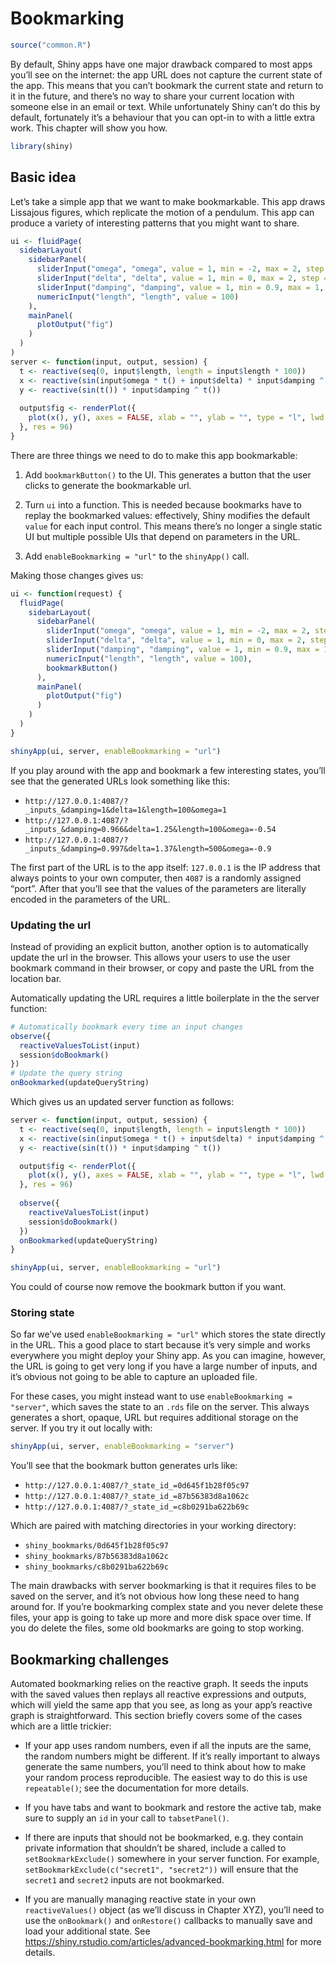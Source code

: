 # Bookmarking {#action-bookmark}

```r
source("common.R")
```

By default, Shiny apps have one major drawback compared to most apps you'll see on the internet: the app URL does not capture the current state of the app. This means that you can't bookmark the current state and return to it in the future, and there's no way to share your current location with someone else in an email or text. While unfortunately Shiny can't do this by default, fortunately it's a behaviour that you can opt-in to with a little extra work. This chapter will show you how.

```r
library(shiny)
```

## Basic idea

Let's take a simple app that we want to make bookmarkable. This app draws Lissajous figures, which replicate the motion of a pendulum. This app can produce a variety of interesting patterns that you might want to share.

```r
ui <- fluidPage(
  sidebarLayout(
    sidebarPanel(
      sliderInput("omega", "omega", value = 1, min = -2, max = 2, step = 0.01),
      sliderInput("delta", "delta", value = 1, min = 0, max = 2, step = 0.01),
      sliderInput("damping", "damping", value = 1, min = 0.9, max = 1, step = 0.001),
      numericInput("length", "length", value = 100)
    ),
    mainPanel(
      plotOutput("fig")
    )
  )
)
server <- function(input, output, session) {
  t <- reactive(seq(0, input$length, length = input$length * 100))
  x <- reactive(sin(input$omega * t() + input$delta) * input$damping ^ t())
  y <- reactive(sin(t()) * input$damping ^ t())
  
  output$fig <- renderPlot({
    plot(x(), y(), axes = FALSE, xlab = "", ylab = "", type = "l", lwd = 2)
  }, res = 96)
}
```

There are three things we need to do to make this app bookmarkable:

1.  Add `bookmarkButton()` to the UI. This generates a button that the 
    user clicks to generate the bookmarkable url.

1.  Turn `ui` into a function. This is needed because bookmarks have to replay 
    the bookmarked values: effectively, Shiny modifies the default `value` for 
    each input control. This means there's no longer a single static UI but 
    multiple possible UIs that depend on parameters in the URL.
    
1.  Add `enableBookmarking = "url"` to the `shinyApp()` call.

Making those changes gives us:

```r
ui <- function(request) {
  fluidPage(
    sidebarLayout(
      sidebarPanel(
        sliderInput("omega", "omega", value = 1, min = -2, max = 2, step = 0.01),
        sliderInput("delta", "delta", value = 1, min = 0, max = 2, step = 0.01),
        sliderInput("damping", "damping", value = 1, min = 0.9, max = 1, step = 0.001),
        numericInput("length", "length", value = 100),
        bookmarkButton()
      ),
      mainPanel(
        plotOutput("fig")
      )
    )
  )
}
```

```r
shinyApp(ui, server, enableBookmarking = "url")
```

If you play around with the app and bookmark a few interesting states, you'll see that the generated URLs look something like this:

* `http://127.0.0.1:4087/?_inputs_&damping=1&delta=1&length=100&omega=1`
* `http://127.0.0.1:4087/?_inputs_&damping=0.966&delta=1.25&length=100&omega=-0.54`
* `http://127.0.0.1:4087/?_inputs_&damping=0.997&delta=1.37&length=500&omega=-0.9`

The first part of the URL is to the app itself: `127.0.0.1` is the IP address that always points to your own computer, then `4087` is a randomly assigned "port". After that you'll see that the values of the parameters are literally encoded in the parameters of the URL.

### Updating the url


Instead of providing an explicit button, another option is to automatically update the url in the browser. This allows your users to use the user bookmark command in their browser, or copy and paste the URL from the location bar.

Automatically updating the URL requires a little boilerplate in the the server function:

```r
# Automatically bookmark every time an input changes
observe({
  reactiveValuesToList(input)
  session$doBookmark()
})
# Update the query string
onBookmarked(updateQueryString)
```

Which gives us an updated server function as follows:

```r
server <- function(input, output, session) {
  t <- reactive(seq(0, input$length, length = input$length * 100))
  x <- reactive(sin(input$omega * t() + input$delta) * input$damping ^ t())
  y <- reactive(sin(t()) * input$damping ^ t())

  output$fig <- renderPlot({
    plot(x(), y(), axes = FALSE, xlab = "", ylab = "", type = "l", lwd = 2)
  }, res = 96)
  
  observe({
    reactiveValuesToList(input)
    session$doBookmark()
  })
  onBookmarked(updateQueryString)
}
```
```r
shinyApp(ui, server, enableBookmarking = "url")
```

You could of course now remove the bookmark button if you want.

### Storing state

So far we've used `enableBookmarking = "url"` which stores the state directly in the URL. This a good place to start because it's very simple and works everywhere you might deploy your Shiny app. As you can imagine, however, the URL is going to get very long if you have a large number of inputs, and it's obvious not going to be able to capture an uploaded file.

For these cases, you might instead want to use `enableBookmarking = "server"`, which saves the state to an `.rds` file on the server. This always generates a short, opaque, URL but requires additional storage on the server. If you try it out locally with:

```r
shinyApp(ui, server, enableBookmarking = "server")
```

You'll see that the bookmark button generates urls like:

* `http://127.0.0.1:4087/?_state_id_=0d645f1b28f05c97`
* `http://127.0.0.1:4087/?_state_id_=87b56383d8a1062c`
* `http://127.0.0.1:4087/?_state_id_=c8b0291ba622b69c`

Which are paired with matching directories in your working directory:

* `shiny_bookmarks/0d645f1b28f05c97`
* `shiny_bookmarks/87b56383d8a1062c`
* `shiny_bookmarks/c8b0291ba622b69c`

The main drawbacks with server bookmarking is that it requires files to be saved on the server, and it's not obvious how long these need to hang around for. If you're bookmarking complex state and you never delete these files, your app is going to take up more and more disk space over time. If you do delete the files, some old bookmarks are going to stop working.

## Bookmarking challenges

Automated bookmarking relies on the reactive graph. It seeds the inputs with the saved values then replays all reactive expressions and outputs, which will yield the same app that you see, as long as your app's reactive graph is straightforward. This section briefly covers some of the cases which are a little trickier:

* If your app uses random numbers, even if all the inputs are the same, the 
  random numbers might be different. If it's really important to always 
  generate the same numbers, you'll need to think about how to make your
  random process reproducible. The easiest way to do this is use `repeatable()`;
  see the documentation for more details.

* If you have tabs and want to bookmark and restore the active tab,
  make sure to supply an `id` in your call to `tabsetPanel()`.

* If there are inputs that should not be bookmarked, e.g. they contain 
  private information that shouldn't be shared, include a called to 
  `setBookmarkExclude()` somewhere in your server function. For example,
  `setBookmarkExclude(c("secret1", "secret2"))` will ensure that the
  `secret1` and `secret2` inputs are not bookmarked.

* If you are manually managing reactive state in your own `reactiveValues()`
  object (as we'll discuss in Chapter XYZ), you'll need to use the 
  `onBookmark()` and `onRestore()` callbacks to manually save and load your 
  additional state. See 
  <https://shiny.rstudio.com/articles/advanced-bookmarking.html> for more 
  details.
